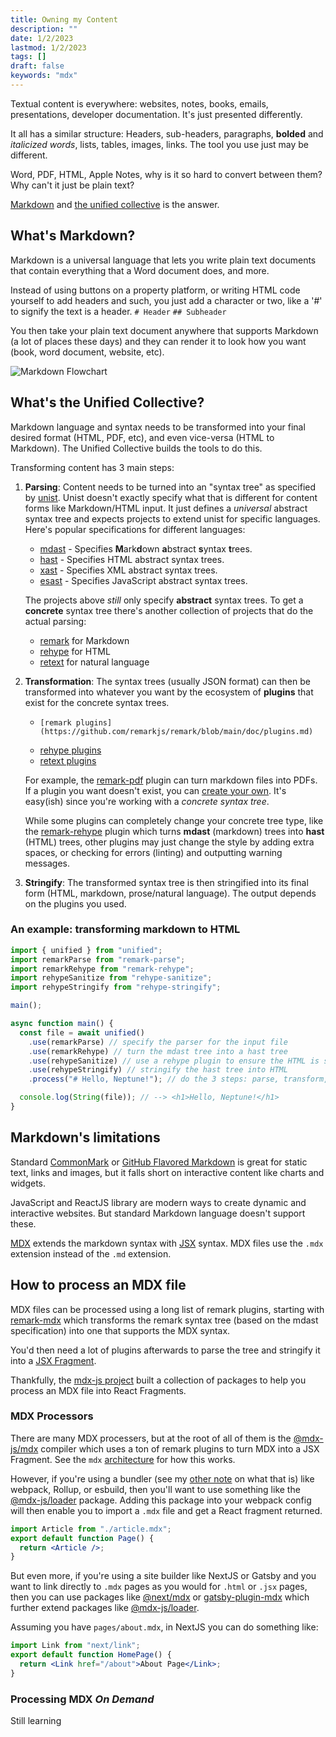 ```yaml
---
title: Owning my Content
description: ""
date: 1/2/2023
lastmod: 1/2/2023
tags: []
draft: false
keywords: "mdx"
---
```


Textual content is everywhere: websites, notes, books, emails, presentations, developer documentation. It's just presented differently.

It all has a similar structure: Headers, sub-headers, paragraphs, **bolded** and _italicized_ _words_, lists, tables, images, links. The tool you use just may be different.

Word, PDF, HTML, Apple Notes, why is it so hard to convert between them? Why can't it just be plain text?

[Markdown](https://www.markdownguide.org/) and [the unified collective](https://github.com/unifiedjs/unified) is the answer.

## What's Markdown?

Markdown is a universal language that lets you write plain text documents that contain everything that a Word document does, and more.

Instead of using buttons on a property platform, or writing HTML code yourself to add headers and such, you just add a character or two, like a '#' to signify the text is a header. `# Header` `## Subheader`

You then take your plain text document anywhere that supports Markdown (a lot of places these days) and they can render it to look how you want (book, word document, website, etc).

![Markdown Flowchart](./markdown-flowchart.png)

## What's the Unified Collective?

Markdown language and syntax needs to be transformed into your final desired format (HTML, PDF, etc), and even vice-versa (HTML to Markdown). The Unified Collective builds the tools to do this.

Transforming content has 3 main steps:

1.  **Parsing**: Content needs to be turned into an "syntax tree" as specified by [unist](https://github.com/syntax-tree/unist). Unist doesn't exactly specify what that is different for content forms like Markdown/HTML input. It just defines a _universal_ abstract syntax tree and expects projects to extend unist for specific languages. Here's popular specifications for different languages:

    - [mdast](https://github.com/syntax-tree/mdast) - Specifies **M**ark**d**own **a**bstract **s**yntax **t**rees.
    - [hast](https://github.com/syntax-tree/hast) - Specifies HTML abstract syntax trees.
    - [xast](https://github.com/syntax-tree/xast) - Specifies XML abstract syntax trees.
    - [esast](https://github.com/syntax-tree/esast) - Specifies JavaScript abstract syntax trees.

    The projects above _still_ only specify **abstract** syntax trees. To get a **concrete** syntax tree there's another collection of projects that do the actual parsing:

    - [remark](https://github.com/remarkjs/remark) for Markdown
    - [rehype](https://github.com/rehypejs/rehype) for HTML
    - [retext](https://github.com/retextjs/retext) for natural language

2.  **Transformation**: The syntax trees (usually JSON format) can then be transformed into whatever you want by the ecosystem of **plugins** that exist for the concrete syntax trees.

    -     [remark plugins](https://github.com/remarkjs/remark/blob/main/doc/plugins.md)
    - [rehype plugins](https://github.com/rehypejs/rehype/blob/main/doc/plugins.md)
    - [retext plugins](https://github.com/retextjs/retext/blob/main/doc/plugins.md)

    For example, the [remark-pdf](https://github.com/inokawa/remark-pdf) plugin can turn markdown files into PDFs. If a plugin you want doesn't exist, you can [create your own](https://unifiedjs.com/learn/guide/create-a-plugin/). It's easy(ish) since you're working with a _concrete syntax tree_.

    While some plugins can completely change your concrete tree type, like the [remark-rehype](https://github.com/remarkjs/remark-rehype) plugin which turns **mdast** (markdown) trees into **hast** (HTML) trees, other plugins may just change the style by adding extra spaces, or checking for errors (linting) and outputting warning messages.

3.  **Stringify**: The transformed syntax tree is then stringified into its final form (HTML, markdown, prose/natural language). The output depends on the plugins you used.

### An example: transforming markdown to HTML

```javascript
import { unified } from "unified";
import remarkParse from "remark-parse";
import remarkRehype from "remark-rehype";
import rehypeSanitize from "rehype-sanitize";
import rehypeStringify from "rehype-stringify";

main();

async function main() {
  const file = await unified()
    .use(remarkParse) // specify the parser for the input file
    .use(remarkRehype) // turn the mdast tree into a hast tree
    .use(rehypeSanitize) // use a rehype plugin to ensure the HTML is safe
    .use(rehypeStringify) // stringify the hast tree into HTML
    .process("# Hello, Neptune!"); // do the 3 steps: parse, transform, and stringify using the tools above.

  console.log(String(file)); // --> <h1>Hello, Neptune!</h1>
}
```

## Markdown's limitations

Standard [CommonMark](https://commonmark.org/) or [GitHub Flavored Markdown](https://github.github.com/gfm/) is great for static text, links and images, but it falls short on interactive content like charts and widgets.

JavaScript and ReactJS library are modern ways to create dynamic and interactive websites. But standard Markdown language doesn't support these.

[MDX](https://mdxjs.com/) extends the markdown syntax with [JSX](https://reactjs.org/docs/introducing-jsx.html) syntax. MDX files use the `.mdx` extension instead of the `.md` extension.

## How to process an MDX file

MDX files can be processed using a long list of remark plugins, starting with [remark-mdx](https://github.com/mdx-js/mdx/tree/main/packages/remark-mdx) which transforms the remark syntax tree (based on the mdast specification) into one that supports the MDX syntax.

You'd then need a lot of plugins afterwards to parse the tree and stringify it into a [JSX Fragment](https://reactjs.org/docs/fragments.html).

Thankfully, the [mdx-js project](https://github.com/mdx-js/mdx) built a collection of packages to help you process an MDX file into React Fragments.

### MDX Processors

There are many MDX processers, but at the root of all of them is the [@mdx-js/mdx](https://mdxjs.com/packages/mdx/) compiler which uses a ton of remark plugins to turn MDX into a JSX Fragment. See the `mdx` [architecture](https://mdxjs.com/packages/mdx/#architecture) for how this works.

However, if you're using a bundler (see my [other note]() on what that is) like webpack, Rollup, or esbuild, then you'll want to use something like the [@mdx-js/loader](https://mdxjs.com/packages/loader/) package. Adding this package into your webpack config will then enable you to import a `.mdx` file and get a React fragment returned.

```jsx
import Article from "./article.mdx";
export default function Page() {
  return <Article />;
}
```

But even more, if you're using a site builder like NextJS or Gatsby and you want to link directly to `.mdx` pages as you would for `.html` or `.jsx` pages, then you can use packages like [@next/mdx](https://github.com/vercel/next.js/tree/canary/packages/next-mdx) or [gatsby-plugin-mdx]() which further extend packages like [@mdx-js/loader](https://mdxjs.com/packages/loader/).

Assuming you have `pages/about.mdx`, in NextJS you can do something like:

```jsx
import Link from "next/link";
export default function HomePage() {
  return <Link href="/about">About Page</Link>;
}
```

### Processing MDX _On Demand_

Still learning
